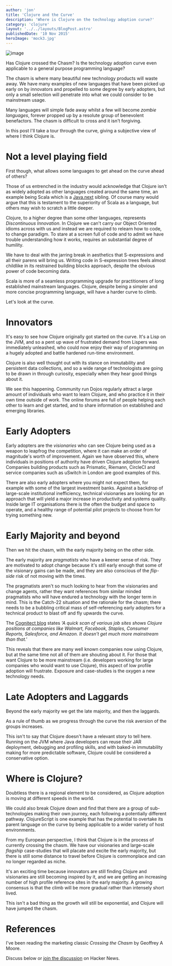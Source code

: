 ```yaml
---
author: 'jon'
title: 'Clojure and the Curve'
description: 'Where is Clojure on the technology adoption curve?'
category: 'clojure'
layout: '../../layouts/BlogPost.astro'
publishedDate: '10 Nov 2015'
heroImage: 'mock3.jpg'
---
```



<Image alt='image' src={tal} />

Has Clojure crossed the Chasm? Is the technology adoption curve even
applicable to a general purpose programming language?

The chasm is where many beautiful new technology products will waste
away. We have many examples of new languages that have been picked up
early on by innovators and propelled to some degree by early adopters,
but only a small selection will penetrate into what we could consider to
be mainstream usage.

Many languages will simple fade away whilst a few will become _zombie
languages_, forever propped up by a resolute group of benevolent
benefactors. The chasm is difficult to cross and it isn't forgiving.

In this post I'll take a tour through the curve, giving a subjective
view of where I think Clojure is.

# Not a level playing field

First though, what allows some languages to get ahead on the curve ahead
of others?

Those of us entrenched in the industry would acknowledge that Clojure
isn't as widely adopted as other languages created around the same time,
an example being Scala which is a
[Java.next](http://www.ibm.com/developerworks/library/j-jn16/index.html)
sibling. Of course many would argue that this is testament to the
superiority of Scala as a language, but others may wish to scratch a
little deeper.

Clojure, to a higher degree than some other languages, represents
_Discontinuous Innovation_. In Clojure we can't carry our Object
Oriented idioms across with us and instead we are required to relearn
how to code, to change paradigm. To stare at a screen full of code and
to admit we have trouble understanding how it works, requires an
substantial degree of humility.

We have to deal with the jarring break in aesthetics that S-expressions
and all their parens will bring us. Writing code in S-expression trees
feels almost childlike in its restrained building blocks approach,
despite the obvious power of code becoming data.

Scala is more of a seamless programming upgrade for practitioners of
long established mainstream languages. Clojure, despite being a simpler
and more concise programming language, will have a harder curve to
climb.

Let's look at the curve.

# Innovators

It's easy to see how Clojure originally got started on the curve. It's a
Lisp on the JVM, and so a pent up wave of frustrated demand from Lispers
was immediately unleashed, who could now enjoy their way of programming
on a hugely adopted and battle hardened run-time environment.

Clojure is also well thought out with its stance on immutability and
persistent data collections, and so a wide range of technologists are
going to be drawn in through curiosity, especially when they hear good
things about it.

We see this happening. Community run Dojos regularly attract a large
amount of individuals who want to learn Clojure, and who practice it in
their own time outside of work. The online forums are full of people
helping each other to learn and get started, and to share information on
established and emerging libraries.

# Early Adopters

Early adopters are the _visionaries_ who can see Clojure being used as a
weapon to leapfrog the competition, where it can make an order of
magnitude's worth of improvement. Again we have observed this, where
individuals in positions of authority have driven Clojure adoption
forward. Companies building products such as Prismatic, Riemann,
CircleCI and service companies such as uSwitch in London are good
examples of this.

There are also early adopters where you might not expect them, for
example with some of the largest investment banks. Against a backdrop of
large-scale institutional inefficiency, technical visionaries are
looking for an approach that will yield a major increase in productivity
and systems quality. Inside large IT organisations there is the often
the budget and space to operate, and a healthy range of potential pilot
projects to choose from for trying something new.

# Early Majority and beyond

Then we hit the chasm, with the early majority being on the other side.

The early majority are _pragmatists_ who have a keener sense of risk.
They are motivated to adopt change because it's still early enough that
some of the visionary gains can be made, and they are also conscious of
the _flip-side_ risk of not moving with the times.

The pragmatists aren't so much looking to hear from the visionaries and
change agents, rather they want references from similar minded
pragmatists who will have endured a technology with the longer term in
mind. This is the Catch-22 situation and the rationale for the chasm;
there needs to be a bubbling critical mass of self-referencing early
adopters for a technical product to blast off and fly upwards the curve.

The [Cognitect blog](http://blog.cognitect.com/blog/2015/9/21/2-myths-and-2-facts-about-clojure-that-change-everything)
states _\'A quick scan of various job sites shows Clojure positions at
companies like Walmart, Facebook, Staples, Consumer Reports, Salesforce,
and Amazon. It doesn't get much more mainstream than that.\'_

This reveals that there are many well known companies now using Clojure,
but at the same time not all of them are shouting about it. For those
that want Clojure to be more mainstream (i.e. developers working for
large companies who would want to use Clojure), this aspect of low
profile adoption will frustrate. Exposure and case-studies is the oxygen
a new technology needs.

# Late Adopters and Laggards

Beyond the early majority we get the late majority, and then the
laggards.

As a rule of thumb as we progress through the curve the risk aversion of
the groups increases.

This isn't to say that Clojure doesn't have a relevant story to tell
here. Running on the JVM where Java developers can reuse their JAR
deployment, debugging and profiling skills, and with baked-in
immutability making for more predictable software, Clojure could be
considered a conservative option.

# Where is Clojure?

Doubtless there is a regional element to be considered, as Clojure
adoption is moving at different speeds in the world.

We could also break Clojure down and find that there are a group of
sub-technologies making their own journey, each following a potentially
different pathway. ClojureScript is one example that has the potential
to overtake its parent language on the curve by being applicable to a
wider variety of host environments.

From my European perspective, I think that Clojure is in the process of
currently crossing the chasm. We have our visionaries and large-scale
_flagship_ case-studies that will placate and excite the early majority,
but there is still some distance to travel before Clojure is commonplace
and can no longer regarded as niche.

It's an exciting time because innovators are still finding Clojure and
visionaries are still becoming inspired by it, and we are getting an
increasing number of high profile reference sites in the early majority.
A growing consensus is that the climb will be more gradual rather than
intensely short lived.

This isn't a bad thing as the growth will still be exponential, and
Clojure will have jumped the chasm.

# References

I've been reading the marketing classic _Crossing the Chasm_ by Geoffrey
A Moore.

Discuss below or [join the discussion](https://news.ycombinator.com/item?id=10539029) on Hacker
News.
